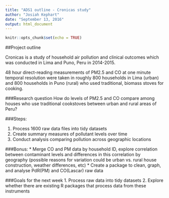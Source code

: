 ```yaml
---
title: "ADS1 outline - Cronicas study"
author: "Josiah Kephart"
date: "September 13, 2016"
output: html_document
---
```


```r
knitr::opts_chunk$set(echo = TRUE)
```
##Project outline

Cronicas is a study of household air pollution and clinical outcomes which was conducted in Lima and Puno, Peru in 2014-2015. 

48 hour direct-reading measurements of PM2.5 and CO at one minute temporal resolution were taken in roughly 800 households in Lima (urban) and 800 households in Puno (rural) who used traditional, biomass stoves for cooking.

###Research question
How do levels of PM2.5 and CO compare among houses who use traditional cookstoves between urban and rural areas of Peru?

###Steps:

1. Process 1600 raw data files into tidy datasets
2. Create summary measures of pollutant levels over time
3. Conduct analysis comparing pollution across geographic locations

###Bonus:
* Merge CO and PM data by household ID, explore correlation between contaminant levels and differences in this correlation by geography (possible reasons for variation could be urban vs. rural house construction, weather differences, etc)
* Create a package to clean, graph, and analyse PdR(PM) and CO(Lascar) raw data 

###Goals for the next week
1. Process raw data into tidy datasets
2. Explore whether there are existing R packages that process data from these instruments